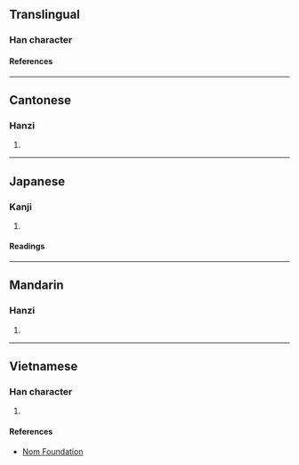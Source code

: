 {{character info/new}}
==Translingual==

===Han character===
{{Han char|rn=75|rad=木|as=12|sn=16|four=43996|canj=DKCF|ids=⿰木尞}}

====References====
{{Han ref|kx=0553.100|dkj=15534|dj=0941.220|hdz=21290.040|uh=6A51}}

----

==Cantonese==

===Hanzi===
{{yue-hanzi|jyut=[[lou5]], [[liu4]]|y=lou5, liu4}}

# {{defn|lang=yue|sort=木12}}

----

==Japanese==

===Kanji===
{{ja-kanji|grade=|rs=木12}}

# {{defn|lang=ja|sort=木12}}

====Readings====
{{ja-readings
|on=ろう
|kun=たるき
}}

----

==Mandarin==

===Hanzi===
{{cmn-hanzi|pin=[[lǎo]] ([[lao3]]), [[liáo]] ([[liao2]])|wg=lao<sup>3</sup>, liao<sup>2</sup>}}

# {{defn|lang=cmn|sort=木12}}

----

==Vietnamese==

===Han character===
{{vi-readings|rs=木12|reading=[[lèo]], [[lạo]], [[rều]]}}

# {{defn|lang=vi|sort=木12}}

====References====
* [http://nomfoundation.org/common/nom_details.php?codepoint=6a51 Nom Foundation]